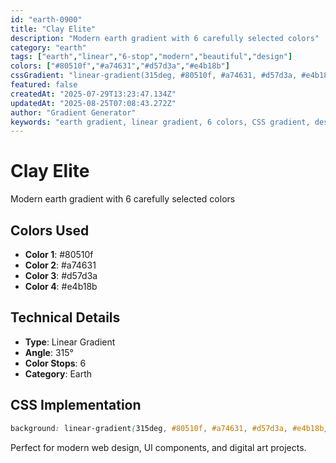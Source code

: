 ```yaml
---
id: "earth-0900"
title: "Clay Elite"
description: "Modern earth gradient with 6 carefully selected colors"
category: "earth"
tags: ["earth","linear","6-stop","modern","beautiful","design"]
colors: ["#80510f","#a74631","#d57d3a","#e4b18b"]
cssGradient: "linear-gradient(315deg, #80510f, #a74631, #d57d3a, #e4b18b)"
featured: false
createdAt: "2025-07-29T13:23:47.134Z"
updatedAt: "2025-08-25T07:08:43.272Z"
author: "Gradient Generator"
keywords: "earth gradient, linear gradient, 6 colors, CSS gradient, design, #80510f, #a74631, #d57d3a, #e4b18b"
---
```


# Clay Elite

Modern earth gradient with 6 carefully selected colors

## Colors Used
- **Color 1**: #80510f
- **Color 2**: #a74631
- **Color 3**: #d57d3a
- **Color 4**: #e4b18b

## Technical Details
- **Type**: Linear Gradient
- **Angle**: 315°
- **Color Stops**: 6
- **Category**: Earth

## CSS Implementation
```css
background: linear-gradient(315deg, #80510f, #a74631, #d57d3a, #e4b18b);
```

Perfect for modern web design, UI components, and digital art projects.

